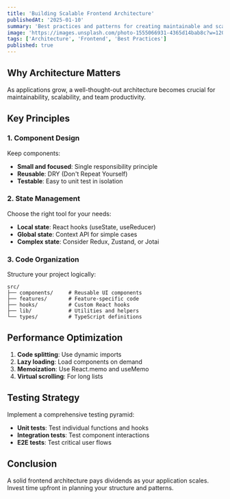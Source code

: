 ```yaml
---
title: 'Building Scalable Frontend Architecture'
publishedAt: '2025-01-10'
summary: 'Best practices and patterns for creating maintainable and scalable frontend applications.'
image: 'https://images.unsplash.com/photo-1555066931-4365d14bab8c?w=1200&h=630&fit=crop'
tags: ['Architecture', 'Frontend', 'Best Practices']
published: true
---
```


## Why Architecture Matters

As applications grow, a well-thought-out architecture becomes crucial for maintainability, scalability, and team productivity.

## Key Principles

### 1. Component Design

Keep components:

- **Small and focused**: Single responsibility principle
- **Reusable**: DRY (Don't Repeat Yourself)
- **Testable**: Easy to unit test in isolation

### 2. State Management

Choose the right tool for your needs:

- **Local state**: React hooks (useState, useReducer)
- **Global state**: Context API for simple cases
- **Complex state**: Consider Redux, Zustand, or Jotai

### 3. Code Organization

Structure your project logically:

```
src/
├── components/     # Reusable UI components
├── features/       # Feature-specific code
├── hooks/          # Custom React hooks
├── lib/            # Utilities and helpers
└── types/          # TypeScript definitions
```

## Performance Optimization

1. **Code splitting**: Use dynamic imports
2. **Lazy loading**: Load components on demand
3. **Memoization**: Use React.memo and useMemo
4. **Virtual scrolling**: For long lists

## Testing Strategy

Implement a comprehensive testing pyramid:

- **Unit tests**: Test individual functions and hooks
- **Integration tests**: Test component interactions
- **E2E tests**: Test critical user flows

## Conclusion

A solid frontend architecture pays dividends as your application scales. Invest time upfront in planning your structure and patterns.
